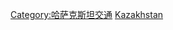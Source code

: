 {{Catnav|頁面分類|各種主題的頁面分類|按國家分類|各國交通|哈萨克斯坦交通}}
{{Catnav|頁面分類|各種主題的頁面分類|按國家分類|各國交通|各國鐵路}}
{{Catnav|頁面分類|人类社会|交通|鐵路|各國鐵路}}
{{Catnav|頁面分類|人类社会|交通|各國交通|哈萨克斯坦交通}}
{{Catnav|頁面分類|人类社会|交通|各國交通|各國鐵路}}
{{Commons category|Rail transport in Kazakhstan}}

[[Category:哈萨克斯坦交通|Category:哈萨克斯坦交通]]
[[Category:亞洲各國鐵路|Kazakhstan]]